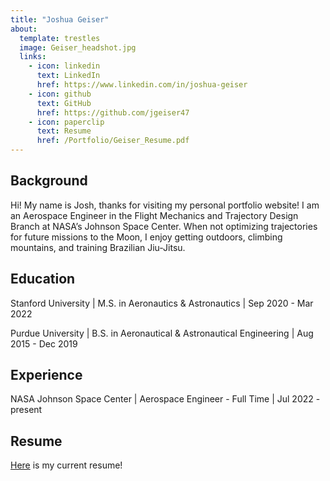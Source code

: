 ```yaml
---
title: "Joshua Geiser"
about:
  template: trestles
  image: Geiser_headshot.jpg
  links:
    - icon: linkedin
      text: LinkedIn
      href: https://www.linkedin.com/in/joshua-geiser
    - icon: github
      text: GitHub
      href: https://github.com/jgeiser47
    - icon: paperclip
      text: Resume
      href: /Portfolio/Geiser_Resume.pdf
---
```


## Background

Hi! My name is Josh, thanks for visiting my personal portfolio website! I am an Aerospace Engineer in the Flight Mechanics and Trajectory Design Branch at NASA's Johnson Space Center. When not optimizing trajectories for future missions to the Moon, I enjoy getting outdoors, climbing mountains, and training Brazilian Jiu-Jitsu.

## Education

Stanford University | M.S. in Aeronautics & Astronautics | Sep 2020 - Mar 2022

Purdue University | B.S. in Aeronautical & Astronautical Engineering | Aug 2015 - Dec 2019

## Experience

NASA Johnson Space Center | Aerospace Engineer - Full Time | Jul 2022 - present

## Resume

<a href="https://jgeiser47.github.io/Portfolio/Geiser_Resume.pdf" target="_blank">Here</a> is my current resume!
